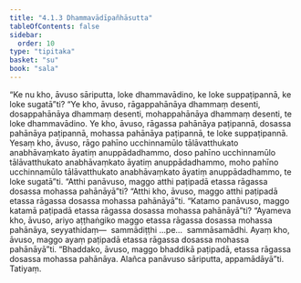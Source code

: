```yaml
---
title: "4.1.3 Dhammavādīpañhāsutta"
tableOfContents: false
sidebar:
  order: 10
type: "tipitaka"
basket: "su"
book: "sala"
---
```



<DynamicBreadcrumb />

<Division number="316" book="sala" bookNo="13" page="448">

<Paragraph number="1330" book="sala">
“Ke nu kho, āvuso sāriputta, loke dhammavādino, ke loke suppaṭipannā, ke loke sugatā”ti? “Ye kho, āvuso, rāgappahānāya dhammaṃ desenti, dosappahānāya dhammaṃ desenti, mohappahānāya dhammaṃ desenti, te loke dhammavādino. Ye kho, āvuso, rāgassa pahānāya paṭipannā, dosassa pahānāya paṭipannā, mohassa pahānāya paṭipannā, te loke suppaṭipannā. Yesaṃ kho, āvuso, rāgo pahīno ucchinnamūlo tālāvatthukato anabhāvaṃkato āyatiṃ anuppādadhammo, doso pahīno ucchinnamūlo tālāvatthukato anabhāvaṃkato āyatiṃ anuppādadhammo, moho pahīno ucchinnamūlo tālāvatthukato anabhāvaṃkato āyatiṃ anuppādadhammo, te loke sugatā”ti.
</Paragraph>

<Paragraph number="1331" book="sala">
“Atthi panāvuso, maggo atthi paṭipadā etassa rāgassa dosassa mohassa pahānāyā”ti? “Atthi kho, āvuso, maggo atthi paṭipadā etassa rāgassa dosassa mohassa pahānāyā”ti. “Katamo panāvuso, maggo katamā paṭipadā etassa rāgassa dosassa mohassa pahānāyā”ti? “Ayameva kho, āvuso, ariyo aṭṭhaṅgiko maggo etassa rāgassa dosassa mohassa pahānāya, seyyathidaṃ—  sammādiṭṭhi …pe…  sammāsamādhi. Ayaṃ kho, āvuso, maggo ayaṃ paṭipadā etassa rāgassa dosassa mohassa pahānāyā”ti. “Bhaddako, āvuso, maggo bhaddikā paṭipadā, etassa rāgassa dosassa mohassa pahānāya. Alañca panāvuso sāriputta, appamādāyā”ti.

</Paragraph>
</Division>

<Paragraph number="1332" type="center" book="sala">
Tatiyaṃ.
</Paragraph>